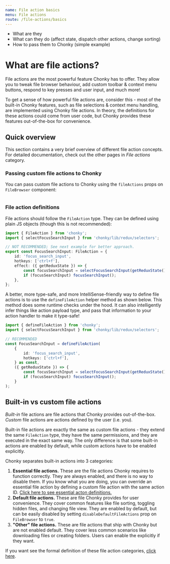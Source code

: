 ```yaml
---
name: File action basics
menu: File actions
route: /file-actions/basics
---
```



- What are they
- What can they do (affect state, dispatch other actions, change sorting)
- How to pass them to Chonky (simple example)


# What are file actions?

File actions are the most powerful feature Chonky has to offer. They allow you to tweak
file browser behaviour, add custom toolbar & context menu buttons, respond to key
presses and user input, and much more!

To get a sense of how powerful file actions are, consider this - most of the
built-in Chonky features, such as file selections & context menu handling, are
implemented using Chonky file actions. In theory, the definitions for these actions
could come from user code, but Chonky provides these features out-of-the-box for
convenience.

## Quick overview

This section contains a very brief overview of different file action concepts. For
detailed documentation, check out the other pages in _File actions_ category.

### Passing custom file actions to Chonky

You can pass custom file actions to Chonky using the `fileActions` props on
`FileBrowser` component:

```ts

```

### File action definitions

File actions should follow the `FileAction` type. They can be defined using plain JS
objects (though this is not recommended):

```ts
import { FileAction } from 'chonky';
import { selectFocusSearchInput } from 'chonky/lib/redux/selectors';

// NOT RECOMMENDED; See next example for better approach.
export const FocusSearchInput: FileAction = {
    id: 'focus_search_input',
    hotkeys: ['ctrl+f'],
    effect: ({ getReduxState }) => {
        const focusSearchInput = selectFocusSearchInput(getReduxState());
        if (focusSearchInput) focusSearchInput();
    },
};
```

A better, more type-safe, and more IntelliSense-friendly way to define file actions is
to use the `defineFileAction` helper method as shown below. This method does some
runtime checks under the hood. It can also intelligently infer things like action
payload type, and pass that information to your action handler to make it type-safe!

```ts
import { defineFileAction } from 'chonky';
import { selectFocusSearchInput } from 'chonky/lib/redux/selectors';

// RECOMMENDED
const FocusSearchInput = defineFileAction(
    {
        id: 'focus_search_input',
        hotkeys: ['ctrl+f'],
    } as const,
    ({ getReduxState }) => {
        const focusSearchInput = selectFocusSearchInput(getReduxState());
        if (focusSearchInput) focusSearchInput();
    }
);
```

## Built-in vs custom file actions

_Built-in_ file actions are file actions that Chonky provides out-of-the-box. _Custom_
file actions are actions defined by the user (i.e. you).

Built-in file actions are exactly the same as custom file actions - they
extend the same `FileAction` type, they have the same permissions, and they are executed
in the exact same way. The only difference is that some built-in actions are enabled
by default, while custom actions have to be enabled explicitly.

Chonky separates built-in actions into 3 categories:

1.  **Essential file actions.** These are the file actions Chonky requires to function
    correctly. They are always enabled, and there is no way to disable them. If you know
    what you are doing, you can override an essential file action by defining a custom
    file action with the same action ID. [Click here to see essential acton
    definitions.](https://github.com/TimboKZ/Chonky/blob/2.x/packages/chonky/src/action-definitions/essential.ts)
2.  **Default file actions.** These are file Chonky provides for user convenience. They
    cover common features like file sorting, toggling hidden files, and changing file
    view. They are enabled by default, but can be easily disabled by setting
    `disableDefaultFileActions` prop on `FileBrowser` to `true`.
3.  **"Other" file actions.** These are file actions that ship with Chonky but are
    not enabled default. They cover less common scenarios like downloading files or
    creating folders. Users can enable the explicitly if they want.

If you want see the formal definition of these file action categories, [click
here](https://github.com/TimboKZ/Chonky/blob/2.x/packages/chonky/src/action-definitions/index.ts).
